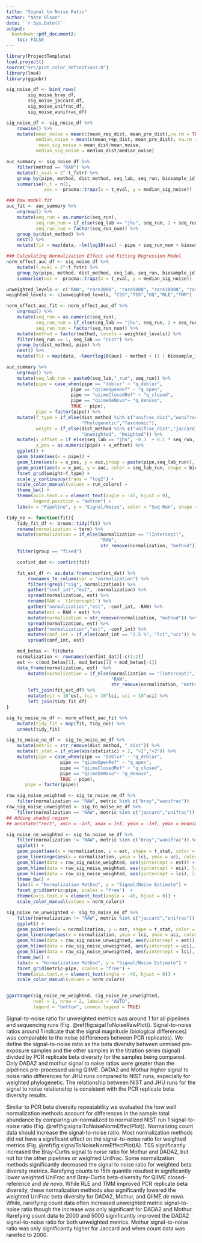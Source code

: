 ```yaml
---
title: "Signal to Noise Ratio"
author: "Nate Olson"
date: '`r Sys.Date()`'
output:
  bookdown::pdf_document2:
    toc: FALSE
---
```



```r
library(ProjectTemplate)
load.project()
source("src/plot_color_definitions.R")
library(lme4)
library(ggpubr)
```


```r
sig_noise_df <- bind_rows(
        sig_noise_bray_df,
        sig_noise_jaccard_df,
        sig_noise_unifrac_df,
        sig_noise_wunifrac_df)

sig_noise_df <- sig_noise_df %>%
    rowwise() %>%
    mutate(mean_noise = mean(c(mean_rep_dist, mean_pre_dist),na.rm = TRUE),
           median_noise = mean(c(mean_rep_dist, mean_pre_dist), na.rm = TRUE),
            mean_sig_noise = mean_dist/mean_noise,
           median_sig_noise = median_dist/median_noise)

auc_summary <- sig_noise_df %>%
    filter(method == "RAW") %>%
    mutate(t_eval = 2^-t_fctr) %>%
    group_by(pipe, method, dist_method, seq_lab, seq_run, biosample_id) %>%
    summarise(n_t = n(),
              auc = -pracma::trapz(x = t_eval, y = median_sig_noise))

### Raw model fit
auc_fit <- auc_summary %>%
    ungroup() %>%
    mutate(seq_run = as.numeric(seq_run),
           seq_run_num = if_else(seq_lab == "jhu", seq_run, 2 + seq_run),
           seq_run_num = factor(seq_run_num)) %>%
    group_by(dist_method) %>%
    nest() %>%
    mutate(fit = map(data, ~lm(log10(auc) ~ pipe + seq_run_num + biosample_id, data = .)))

### Calculating Normalization Effect and Fitting Regression Model
norm_effect_auc_df <- sig_noise_df %>%
    mutate(t_eval = 2^-t_fctr) %>%
    group_by(pipe, method, dist_method, seq_lab, seq_run, biosample_id) %>%
    summarise(auc = -pracma::trapz(x = t_eval, y = median_sig_noise))

unweighted_levels <- c("RAW", "rare2000", "rare5000", "rare10000", "rareq15")
weighted_levels <- c(unweighted_levels, "CSS","TSS","UQ","RLE","TMM")

norm_effect_auc_fit <- norm_effect_auc_df %>%
    ungroup() %>%
    mutate(seq_run = as.numeric(seq_run),
           seq_run_num = if_else(seq_lab == "jhu", seq_run, 2 + seq_run),
           seq_run_num = factor(seq_run_num)) %>%
    mutate(method = factor(method, levels = weighted_levels)) %>%
    filter(seq_run == 1, seq_lab == "nist") %>%
    group_by(dist_method, pipe) %>%
    nest() %>%
    mutate(fit = map(data, ~lmer(log10(auc) ~ method + (1 | biosample_id), data = .)))
```


```r
auc_summary %>%
    ungroup() %>%
    mutate(seq_lab_run = paste0(seq_lab,"_run", seq_run)) %>%
    mutate(pipe = case_when(pipe == "deblur" ~ "q_deblur",
                        pipe == "qiimeOpenRef" ~ "q_open",
                        pipe == "qiimeClosedRef" ~ "q_closed",
                        pipe == "qiimeDeNovo"~ "q_denovo",
                        TRUE ~ pipe),
           pipe = factor(pipe)) %>%
    mutate(f_type = if_else(dist_method %in% c("unifrac_dist","wunifrac_dist"),
                            "Phylogenetic","Taxonomic"),
           weight = if_else(dist_method %in% c("unifrac_dist","jaccard_dist"),
                            "Unweighted", "Weighted")) %>%
    mutate(x_offset = if_else(seq_lab == "jhu", -0.3  + 0.1 * seq_run, 0.1 * seq_run),
           x_pos = as.numeric(pipe) + x_offset) %>%
    ggplot() +
    geom_blank(aes(x = pipe)) +
    geom_line(aes(x = x_pos, y = auc,group = paste(pipe,seq_lab_run)), color = "grey60") +
    geom_point(aes(x = x_pos, y = auc, color = seq_lab_run, shape = biosample_id)) +
    facet_grid(weight~f_type) +
    scale_y_continuous(trans = "log2") +
    scale_color_manual(values = run_colors) +
    theme_bw() +
    theme(axis.text.x = element_text(angle = -45, hjust = 0),
          legend.position = "bottom") +
    labs(x = "Pipeline", y = "Signal/Noise", color = "Seq Run", shape = "Individual")
```

```r
tidy_ne <- function(fit){
    tidy_fit_df <- broom::tidy(fit) %>%
    rename(normalization = term) %>%
    mutate(normalization = if_else(normalization == "(Intercept)",
                                   "RAW",
                                   str_remove(normalization, "method"))) %>%
    filter(group == "fixed")

    confint_dat <- confint(fit)

    fit_est_df <- as.data.frame(confint_dat) %>%
        rownames_to_column(var = "normalization") %>%
        filter(!grepl("sig", normalization)) %>%
        gather("conf_int","est", -normalization) %>%
        spread(normalization, est) %>%
        rename(RAW = `(Intercept)`) %>%
        gather("normalization","est", -conf_int, -RAW) %>%
        mutate(est = RAW + est) %>%
        mutate(normalization = str_remove(normalization, "method")) %>%
        spread(normalization, est) %>%
        gather("normalization","est", -conf_int) %>%
        mutate(conf_int = if_else(conf_int == "2.5 %", "lci","uci")) %>%
        spread(conf_int, est)

    mod_betas <- fit@beta
    normalization <- rownames(confint_dat)[-c(1:2)]
    est <- c(mod_betas[1], mod_betas[1] + mod_betas[-1])
    data_frame(normalization, est)  %>%
        mutate(normalization = if_else(normalization == "(Intercept)",
                                       "RAW",
                                       str_remove(normalization, "method"))) %>%
        left_join(fit_est_df) %>%
        mutate(est = 10^est, lci = 10^lci, uci = 10^uci) %>%
        left_join(tidy_fit_df)
}

sig_to_noise_ne_df <- norm_effect_auc_fit %>%
    mutate(tidy_fit = map(fit, tidy_ne)) %>%
    unnest(tidy_fit)
```


```r
sig_to_noise_ne_df <- sig_to_noise_ne_df %>%
    mutate(metric = str_remove(dist_method, "_dist")) %>%
    mutate(t_stat = if_else(abs(statistic) > 2, ">2","<2")) %>%
    mutate(pipe = case_when(pipe == "deblur" ~ "q_deblur",
                    pipe == "qiimeOpenRef" ~ "q_open",
                    pipe == "qiimeClosedRef" ~ "q_closed",
                    pipe == "qiimeDeNovo"~ "q_denovo",
                    TRUE ~ pipe),
       pipe = factor(pipe))

raw_sig_noise_weighted <- sig_to_noise_ne_df %>%
    filter(normalization == "RAW", metric %in% c("bray","wunifrac"))
raw_sig_noise_unweighted <- sig_to_noise_ne_df %>%
    filter(normalization == "RAW", metric %in% c("jaccard","unifrac"))
## Adding shaded region
## annotate("rect", xmin = -Inf, xmax = Inf, ymin = -Inf, ymax = mean(Average), fill = "blue", alpha = .1, color = NA)

sig_noise_ne_weighted <- sig_to_noise_ne_df %>%
    filter(normalization != "RAW", metric %in% c("bray","wunifrac")) %>%
    ggplot() +
    geom_point(aes(x = normalization, y = est, shape = t_stat, color = normalization)) +
    geom_linerange(aes(x = normalization, ymin = lci, ymax = uci, color = normalization)) +
    geom_hline(data = raw_sig_noise_weighted, aes(yintercept = est)) +
    geom_hline(data = raw_sig_noise_weighted, aes(yintercept = uci), linetype = 2) +
    geom_hline(data = raw_sig_noise_weighted, aes(yintercept = lci), linetype = 2) +
    theme_bw() +
    labs(x = "Normalization Method", y = "Signal/Noise Estimate") +
    facet_grid(metric~pipe, scales = "free")  +
    theme(axis.text.x = element_text(angle = -45, hjust = 0)) +
    scale_color_manual(values = norm_colors)

sig_noise_ne_unweighted <- sig_to_noise_ne_df %>%
    filter(normalization != "RAW", metric %in% c("jaccard","unifrac")) %>%
    ggplot() +
    geom_point(aes(x = normalization, y = est, shape = t_stat, color = normalization)) +
    geom_linerange(aes(x = normalization, ymin = lci, ymax = uci, color = normalization)) +
    geom_hline(data = raw_sig_noise_unweighted, aes(yintercept = est)) +
    geom_hline(data = raw_sig_noise_unweighted, aes(yintercept = uci), linetype = 2) +
    geom_hline(data = raw_sig_noise_unweighted, aes(yintercept = lci), linetype = 2) +
    theme_bw() +
    labs(x = "Normalization Method", y = "Signal/Noise Estimate") +
    facet_grid(metric~pipe, scales = "free") +
    theme(axis.text.x = element_text(angle = -45, hjust = 0)) +
    scale_color_manual(values = norm_colors)


ggarrange(sig_noise_ne_weighted, sig_noise_ne_unweighted,
          ncol = 1, nrow = 2, labels = "AUTO",
          legend = "bottom", common.legend = TRUE)
```

Signal-to-noise ratio for unweighted metrics was around 1 for all pipelines and sequencing runs (Fig. \@ref(fig:sigalToNoiseRawPlot)).
Signal-to-noise ratios around 1 indicate that the signal magnitude (biological differences) was comparable to the noise (differences between PCR replicates).
We define the signal-to-noise ratio as the beta diversity between unmixed pre-exposure samples and the other samples in the titration series (signal) divided by PCR replicate beta diversity for the samples being compared.
Only DADA2 and mothur signal to noise ratios were greater than the pipelines pre-processed using QIIME.
DADA2 and Mothur higher signal to noise ratio differences for JHU runs compared to NIST runs, especially for weighted phylogenetic.
The relationship between NIST and JHU runs for the signal to noise relationship is consistent with the PCR replicate beta diversity results.

Similar to PCR beta diversity repeatability we evaluated the how well normalization methods account for differences in the sample total abundance by comparing un-normalized to normalized NIST run 1 signal-to-noise ratio (Fig. \@ref(fig:signalToNoiseNormEffectPlot)).
Normalizing count data should increase the signal-to-noise ratio.
Most normalization methods did not have a significant effect on the signal-to-noise ratio for weighted metrics (Fig. \@ref(fig:signalToNoiseNormEffectPlot)A).
TSS significantly increased the Bray-Curtis signal to noise ratio for Mothur and DADA2, but not for the other pipelines or weighted UniFrac.
Some normalization methods significantly decreased the signal to noise ratio for weighted beta diversity metrics.
Rarefying counts to 15th quantile resulted in significantly lower weighted UniFrac and Bray-Curtis beta-diversity for QIIME closed-reference and _de novo_.
While RLE and TMM improved PCR replicate beta diversity, these normalization methods also significantly lowered the weighted UniFrac beta diversity for DADA2, Mothur, and QIIME _de novo_.
While, rareifying count data often increased unweighted metric signal-to-noise ratio though the increase was only significant for DADA2 and Mothur.
Rarefying count data to 2000 and 5000 significantly improved the DADA2 signal-to-noise ratio for both unweighted metrics.
Mothur signal-to-noise ratio was only significantly higher for Jaccard and when count data was rareifed to 2000.
